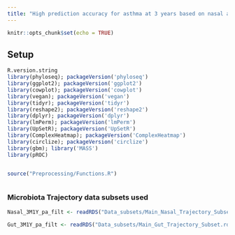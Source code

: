 ```yaml
---
title: "High prediction accuracy for asthma at 3 years based on nasal and gut microbiome colonization patterns and human milk components (Figure 5)"
---
```



```r
knitr::opts_chunk$set(echo = TRUE)
```


## Setup 

```r
R.version.string
library(phyloseq); packageVersion('phyloseq')
library(ggplot2); packageVersion('ggplot2')
library(cowplot); packageVersion('cowplot')
library(vegan); packageVersion('vegan')
library(tidyr); packageVersion('tidyr')
library(reshape2); packageVersion('reshape2')
library(dplyr); packageVersion('dplyr')  
library(lmPerm); packageVersion('lmPerm')
library(UpSetR); packageVersion('UpSetR')
library(ComplexHeatmap); packageVersion('ComplexHeatmap')
library(circlize); packageVersion('circlize')
library(gbm); library('MASS')
library(pROC)


source("Preprocessing/Functions.R")
```

```r

```

### Microbiota Trajectory data subsets used
```r
Nasal_3M1Y_pa_filt <- readRDS("Data_subsets/Main_Nasal_Trajectory_Subset.rds") # Prevalence dataset

Gut_3M1Y_pa_filt <- readRDS("Data_subsets/Main_Gut_Trajectory_Subset.rds") # Prevalence dataset
```


